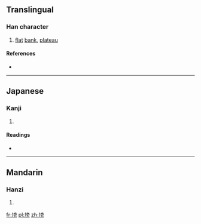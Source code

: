 ==Translingual==

===Han character===
{{Han char|rn=32|rad=土|as=10|sn=13|four=4012<sub>7</sub>|canj=土卜月尸 (GYBS)|ids=⿰[[土]][[旁]]}}

# [[flat]] [[bank]], [[plateau]]

====References====
* {{Han ref|kx=0236.070|dkj=05347|dj=0473.210|hdz=10474.020|uh=585D|ud=22621|bh=DCEB|bd=56555}}

----

==Japanese==

===Kanji===
{{ja-kanji|grade=|rs=土10}}

# {{defn|lang=ja|sort=土10}}

====Readings====
* {{ja-readings|on=[[はう]] (hau), [[ばう]] (bau)|kun=}}

----

==Mandarin==

===Hanzi===
{{cmn-hanzi|pin=[[bàng]] ([[bang4]])|wg=pang<sup>4</sup>}}

# {{defn|lang=cmn|sort=土10}}

[[fr:塝]]
[[pl:塝]]
[[zh:塝]]